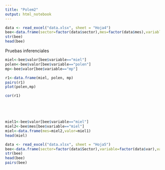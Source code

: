 ```yaml
---
title: "Polem2"
output: html_notebook
---
```




```r

data <- read_excel("data.xlsx", sheet = "Hoja4")
bee<-data.frame(sector=factor(data$sector),mes=factor(data$mes),variable=factor(data$var),valor=data$valor)
str(bee)
head(bee)


```

Pruebas inferenciales

```r

miel<-bee$valor[bee$variable=="miel"]
polen<-bee$valor[bee$variable=="polen"]
mp<-bee$valor[bee$variable=="mp"]

r1<-data.frame(miel, polen, mp)
pairs(r1)
plot(polen,mp)

cor(r1)






```



```r

miel1<-bee$valor[bee$variable=="miel"]
miel2<-bee$mes[bee$variable=="miel"]
miel<-data.frame(mes=miel2,valor=miel1)
head(miel)

```


```r

data <- read_excel("data.xlsx", sheet = "Hoja5")
bee<-data.frame(sector=factor(data$Sector),variable=factor(data$var),valor=data$valor)
str(bee)
head(bee)
pairs(bee)

```























